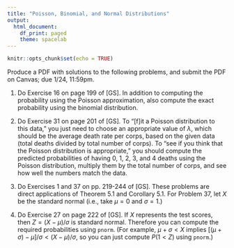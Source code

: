 ```yaml
---
title: "Poisson, Binomial, and Normal Distributions"
output:
  html_document:
    df_print: paged
    theme: spacelab
---
```


```r
knitr::opts_chunk$set(echo = TRUE)
```

Produce a PDF with solutions to the following problems, and submit the PDF on Canvas; due 1/24, 11:59pm. 

1. Do Exercise 16 on page 199 of [GS]. In addition to computing the probability using the Poisson approximation, also compute the exact probability using the binomial distribution.

2. Do Exercise 31 on page 201 of [GS]. To "[f]it a Poisson distribution to this data," you just need to choose an appropriate value of $\lambda$, which should be the average death rate per corps, based on the given data (total deaths divided by total number of corps). To "see if you think that the Poisson distribution is appropriate," you should compute the predicted probabilities of having 0, 1, 2, 3, and 4 deaths using the Poisson distribution, multiply them by the total number of corps, and see how well the numbers match the data.

3. Do Exercises 1 and 37 on pp. 219-244 of [GS]. These problems are direct applications of Theorem 5.1 and Corollary 5.1. For Problem 37, let $X$ be the standard normal (i.e., take $\mu = 0$ and $\sigma = 1$.)

4. Do Exercise 27 on page 222 of [GS]. If $X$ represents the test scores, then $Z = (X - \mu)/\sigma$ is standard normal. Therefore you can compute the required probabilities using `pnorm`. (For example, $\mu + \sigma < X$ implies $[(\mu + \sigma) - \mu]/\sigma < (X - \mu)/\sigma$, so you can just compute $P(1 < Z)$ using `pnorm`.)



